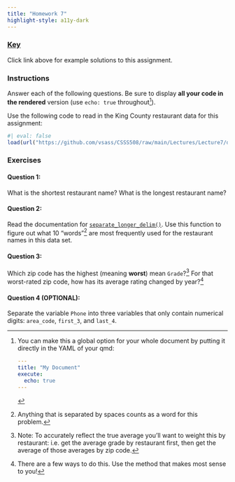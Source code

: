```yaml
---
title: "Homework 7"
highlight-style: a11y-dark
---
```


### [Key](homework7_key.qmd)

Click link above for example solutions to this assignment.

### Instructions
Answer each of the following questions. Be sure to display **all your code in the rendered** version (use `echo: true` throughout[^longnote]). 

[^longnote]: You can make this a global option for your whole document by putting it directly in the YAML of your qmd:

    ```YAML
    ---
    title: "My Document"
    execute:
      echo: true
    ---
    ```

Use the following code to read in the King County restaurant data for this assignment: 

```r
#| eval: false
load(url("https://github.com/vsass/CSSS508/raw/main/Lectures/Lecture7/data/restaurants.Rdata"))
```

### Exercises

#### Question 1: 

What is the shortest restaurant name? What is the longest restaurant name? 

#### Question 2: 

Read the documentation for [`separate_longer_delim()`](https://tidyr.tidyverse.org/reference/separate_longer_delim.html). Use this function to figure out what 10 "words"^[Anything that is separated by spaces counts as a word for this problem.] are most frequently used for the restaurant names in this data set. 

#### Question 3: 

Which zip code has the highest (meaning **worst**) mean `Grade`?^[Note: To accurately reflect the true average you'll want to weight this by restaurant: i.e. get the average grade by restaurant first, then get the average of those averages by zip code.] For that worst-rated zip code, how has its average rating changed by year?^[There are a few ways to do this. Use the method that makes most sense to you!] 

#### Question 4 (OPTIONAL):

Separate the variable `Phone` into three variables that only contain numerical digits: `area_code`, `first_3`, and `last_4`. 


